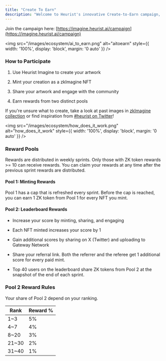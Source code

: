 ```yaml
---
title: "Create To Earn"
description: "Welcome to Heurist's innovative Create-to-Earn campaign, where your creativity is rewarded with ZK Tokens! As a protocol recipient of 2.4M ZK Token airdrop, Heurist is dedicated to giving them away to super-charge community growth."
---
```


Join the campaign here: [https://imagine.heurist.ai/campaign](https://imagine.heurist.ai/campaign)

<img
    src="/images/ecosystem/ai_to_earn.png" 
    alt="aitoearn"
    style={{ width: '100%', display: 'block', margin: '0 auto' }}
  />

### How to Participate

1. Use Heurist Imagine to create your artwork

2. Mint your creation as a zkImagine NFT

3. Share your artwork and engage with the community

4. Earn rewards from two distinct pools

If you're unsure what to create, take a look at past images in [zkImagine collection](https://element.market/collections/zkimagine?search%5Btoggles%5D%5B0%5D=ALL) or find inspiration from [#heurist on Twitter](https://x.com/search?q=%23heurist\&src=typed_query)!


<img
    src="/images/ecosystem/how_does_it_work.png" 
    alt="how_does_it_work"
    style={{ width: '100%', display: 'block', margin: '0 auto' }}
  />

### Reward Pools

Rewards are distributed in weekly sprints. Only those with ZK token rewards >= 10 can receive rewards. You can claim your rewards at any time after the previous sprint rewards are distributed.

#### Pool 1: Minting Rewards

Pool 1 has a cap that is refreshed every sprint. Before the cap is reached, you can earn 1 ZK token from Pool 1 for every NFT you mint.

#### Pool 2: Leaderboard Rewards

* Increase your score by minting, sharing, and engaging

* Each NFT minted increases your score by 1

* Gain additional scores by sharing on X (Twitter) and uploading to Gateway Network

* Share your referral link. Both the referrer and the referee get 1 additional score for every paid mint.

* Top 40 users on the leaderboard share ZK tokens from Pool 2 at the snapshot of the end of each sprint.

### Pool 2 Reward Rules

Your share of Pool 2 depend on your ranking.

| Rank   | Reward % |
| ------ | -------- |
| 1\~3   | 5%       |
| 4\~7   | 4%       |
| 8\~20  | 3%       |
| 21\~30 | 2%       |
| 31\~40 | 1%       |

